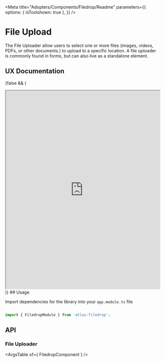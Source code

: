 
<Meta title="Adopters/Components/Filedrop/Readme" 
parameters={{
    options: {
      isToolshown: true
    },
  }}
 />

# File Upload

The File Uploader allow users to select one or more files (images, videos, PDFs, or other documents.) to upload to a specific location. A file uploader is commonly found in forms, but can also live as a standalone element.

## UX Documentation
{false && (
<iframe
    src='https://www.figma.com/embed?embed_host=share&url=https%3A%2F%2Fwww.figma.com%2Ffile%2FMZxot4YZ4ITY429tZ6YiaS%2FFile-Upload---Foundations-0.0.2-Components-Documentation%3Fnode-id%3D13997%253A9065' 
    allowFullScreen="true"
    width='100%'
    height='650px'
    style={{border: 'none'}}
></iframe>
)}
## Usage

Import dependencies for the library into your ```app.module.ts``` file

```ts

import { FiledropModule } from 'atlas-filedrop';

```

## API

### File Uploader

<ArgsTable of={ FiledropComponent } />